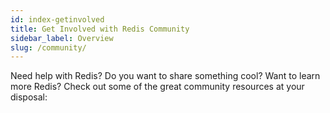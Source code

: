 ```yaml
---
id: index-getinvolved
title: Get Involved with Redis Community
sidebar_label: Overview
slug: /community/
---
```




Need help with Redis? Do you want to share something cool? Want to learn more Redis? Check out some of the great community resources at your disposal:


<div class="row">

  <div class="col">
    <RedisCard
      title="Redis Discord"
      description="Join the Redis Discord to get help and share your knowledge"
      page="/get-involved/discord"
    />
  </div>

  <div class="col">
    <RedisCard
      title="Redis Live"
      description="Watch live Redis content on Redis Live"
      page="/get-involved/redis-live"
    />
  </div>

</div>
